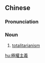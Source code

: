 {{also|极权主义}}
==Chinese==
{{zh-forms|s=极权主义|type=22}}

===Pronunciation===
{{zh-pron
|m=jíquánzhǔyì
|c=gik6 kyun4 zyu2 ji6
|cat=n
}}

===Noun===
{{zh-noun}}

# [[totalitarianism]]

[[hu:極權主義]]
